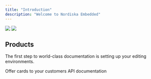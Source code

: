 ```yaml
---
title: "Introduction"
description: "Welcome to Nordiska Embedded"
---
```


<img className="block dark:hidden my-0 pointer-events-none" src="https://mintlify.s3.us-west-1.amazonaws.com/mintlify/images/installation/local-development-light.png" />

<img className="hidden dark:block my-0 pointer-events-none" src="https://mintlify.s3.us-west-1.amazonaws.com/mintlify/images/installation/local-development-dark.png" />

## Products

The first step to world-class documentation is setting up your editing environments.

<CardGroup cols={2}>
  <Card title="Card" icon="credit-card" href="card/onboarding">
    Offer cards to your customers
  </Card>
  <Card title="API Reference" icon="webhook" href="api-reference">
    API documentation
  </Card>
</CardGroup>